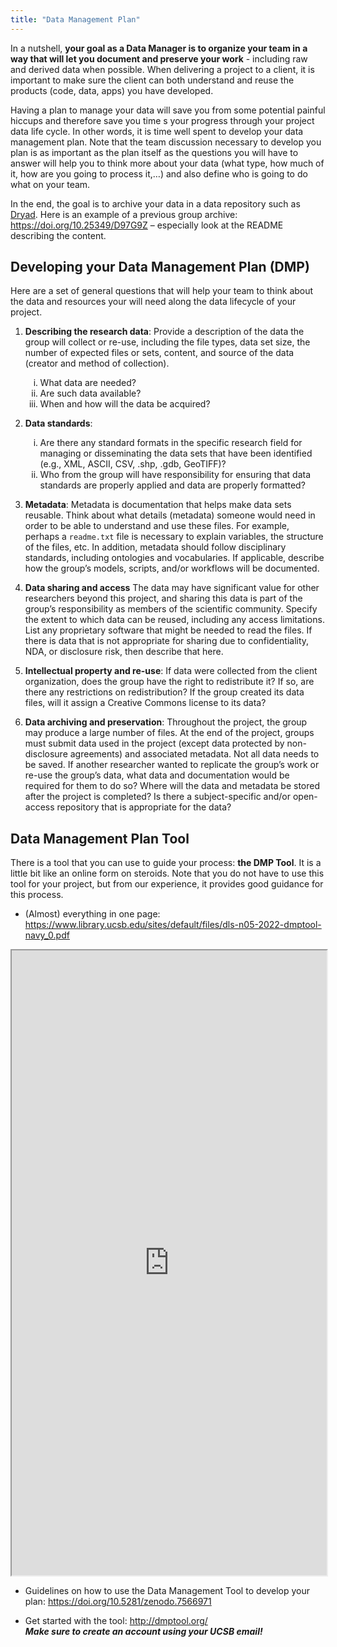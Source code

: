 ```yaml
---
title: "Data Management Plan"
---
```


In a nutshell, **your goal as a Data Manager is to organize your team in a way that will let you document and preserve your work** - including raw and derived data when possible. When delivering a project to a client, it is important to make sure the client can both understand and reuse the products (code, data, apps) you have developed.

Having a plan to manage your data will save you from some potential painful hiccups and therefore save you time s your progress through your project data life cycle. In other words, it is time well spent to develop your data management plan. Note that the team discussion necessary to develop you plan is as important as the plan itself as the questions you will have to answer will help you to think more about your data (what type, how much of it, how are you going to process it,...) and also define who is going to do what on your team.


In the end, the goal is to archive your data in a data repository such as [Dryad](https://datadryad.org/stash). Here is an example of a previous group archive: <https://doi.org/10.25349/D97G9Z> -- especially look at the README describing the content.


## Developing your Data Management Plan (DMP)

Here are a set of general questions that will help your team to think about the data and resources your will need along the data lifecycle of your project.

1. **Describing the research data**: Provide a description of the data the group will collect or re-use, including the file types, data set size, the number of expected files or sets, content, and source of the data (creator and method of collection).
    i) What data are needed?
    i) Are such data available? 
    i) When and how will the data be acquired? 
    
2. **Data standards**:
    i) Are there any standard formats in the specific research field for managing or disseminating the data sets that have been identified (e.g., XML, ASCII, CSV, .shp, .gdb, GeoTIFF)? 
    i) Who from the group will have responsibility for ensuring that data standards are properly applied and data are properly formatted?
    
3. **Metadata**: Metadata is documentation that helps make data sets reusable. Think about what details (metadata) someone would need in order to be able to understand and use these files. For example, perhaps a `readme.txt` file is necessary to explain variables, the structure of the files, etc. In addition, metadata should follow disciplinary standards, including ontologies and vocabularies. If applicable, describe how the group's models, scripts, and/or workflows will be documented. 

4. **Data sharing and access** The data may have significant value for other researchers beyond this project, and sharing this data is part of the group's responsibility as members of the scientific community. Specify the extent to which data can be reused, including any access limitations. List any proprietary software that might be needed to read the files. If there is data that is not appropriate for sharing due to confidentiality, NDA, or disclosure risk, then describe that here. 

5. **Intellectual property and re-use**:  If data were collected from the client organization, does the group have the right to redistribute it? If so, are there any restrictions on redistribution? If the group created its data files, will it assign a Creative Commons license to its data? 

6. **Data archiving and preservation**: Throughout the project, the group may produce a large number of files. At the end of the project, groups must submit data used in the project (except data protected by non-disclosure agreements) and associated metadata. Not all data needs to be saved. If another researcher wanted to replicate the group's work or re-use the group's data, what data and documentation would be required for them to do so? Where will the data and metadata be stored after the project is completed? Is there a subject-specific and/or open-access repository that is appropriate for the data?


## Data Management Plan Tool

There is a tool that you can use to guide your process: **the DMP Tool**. It is a little bit like an online form on steroids. Note that you do not have to use this tool for your project, but from our experience, it provides good guidance for this process.

-   (Almost) everything in one page: <https://www.library.ucsb.edu/sites/default/files/dls-n05-2022-dmptool-navy_0.pdf>

<iframe width="100%" height="1000" src="https://www.library.ucsb.edu/sites/default/files/dls-n05-2022-dmptool-navy_0.pdf">

</iframe>

-   Guidelines on how to use the Data Management Tool to develop your plan: <https://doi.org/10.5281/zenodo.7566971>

-   Get started with the tool: <http://dmptool.org/>\
    ***Make sure to create an account using your UCSB email!***
